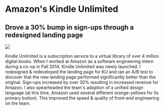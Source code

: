 
# **Amazon's Kindle Unlimited**

## Drove a 30% bump in sign-ups through a redesigned landing page

<div
  className="w-full flex justify-center items-center relative"
  style={{ background: "#509999" }}
>
  <Image
    src="/images/resume/kindle-1.png"
    layout="intrinsic"
    width={400}
    height={400}
  />
</div>

Kindle Unlimited is a subscription service to a virtual library of over 4 million digital books. 
When I worked at Amazon as a software engineering intern during a co-op in Fall 2014, Kindle Unlimited was newly launched.
I redesigned & redeveloped the landing page for KU and ran an A/B test to discover that the new landing page performed significantly better than the original. Sign-ups increased by over 30% resulting in increased revenue for Amazon. 
I also spearheaded the team's adoption of a unified design language (at this time, Amazon used several different orange-yellows for its primary button). This improved the speed & quality of front-end engineering on the team.